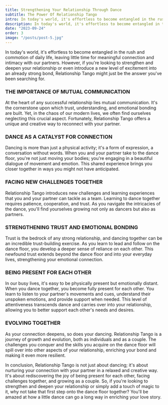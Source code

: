 ```yaml
---
title: Strengthening Your Relationship Through Dance
subtitle: The Power Of Relationship Tango
intro: In today's world, it's effortless to become entangled in the rush and commotion of daily life, leaving little time for meaningful connection and intimacy with our partners. 
description: In today's world, it's effortless to become entangled in the rush and commotion of daily life, leaving little time for meaningful connection and intimacy with our partners. 
date: "2023-09-24"
order: 3
image: "/posts/post-5.jpg"
---
```


In today's world, it's effortless to become entangled in the rush and commotion of daily life, leaving little time for meaningful connection and intimacy with our partners. However, if you're looking to strengthen and deepen your relationship or even introduce a new level of excitement into an already strong bond, Relationship Tango might just be the answer you've been searching for.

### THE IMPORTANCE OF MUTUAL COMMUNICATION
At the heart of any successful relationship lies mutual communication. It's the cornerstone upon which trust, understanding, and emotional bonding are built. Yet, in the chaos of our modern lives, we often find ourselves neglecting this crucial aspect. Fortunately, Relationship Tango offers a unique and creative way to reconnect with your partner.

### DANCE AS A CATALYST FOR CONNECTION
Dancing is more than just a physical activity; it's a form of expression, a conversation without words. When you and your partner take to the dance floor, you're not just moving your bodies; you're engaging in a beautiful dialogue of movement and emotion. This shared experience brings you closer together in ways you might not have anticipated.

### FACING NEW CHALLENGES TOGETHER
Relationship Tango introduces new challenges and learning experiences that you and your partner can tackle as a team. Learning to dance together requires patience, cooperation, and trust. As you navigate the intricacies of the dance, you'll find yourselves growing not only as dancers but also as partners.

### STRENGTHENING TRUST AND EMOTIONAL BONDING
Trust is the bedrock of any strong relationship, and dancing together can be an incredible trust-building exercise. As you learn to lead and follow on the dance floor, you develop a deeper sense of reliance on each other. This newfound trust extends beyond the dance floor and into your everyday lives, strengthening your emotional connection.

### BEING PRESENT FOR EACH OTHER
In our busy lives, it's easy to be physically present but emotionally distant. When you dance together, you become fully present for each other. You learn to listen to your partner's movements and cues, understand their unspoken emotions, and provide support when needed. This level of attentiveness transcends dance and carries over into your relationship, allowing you to better support each other's needs and desires.

### EVOLVING TOGETHER
As your connection deepens, so does your dancing. Relationship Tango is a journey of growth and evolution, both as individuals and as a couple. The challenges you conquer and the skills you acquire on the dance floor will spill over into other aspects of your relationship, enriching your bond and making it even more resilient.

In conclusion, Relationship Tango is not just about dancing; it's about nurturing your connection with your partner in a relaxed and creative way. It's about rediscovering the joy of being present for each other, facing challenges together, and growing as a couple. So, if you're looking to strengthen and deepen your relationship or simply add a touch of magic to it, why not take that first step onto the dance floor together? You'll be amazed at how a little dance can go a long way in enriching your love story.
